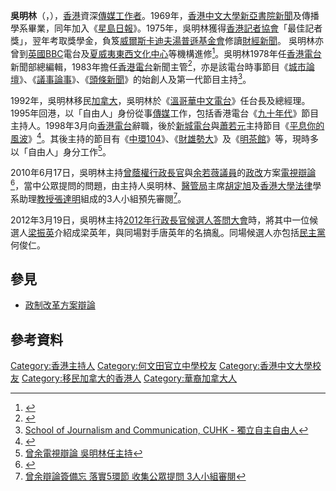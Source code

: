 {{藝人
| 姓名 = 吳明林
| 羅馬拼音 =   
| 類型 = 節目主持
| 圖片 =Michael Ng.jpg
| 圖片尺寸 =200px
| 圖片簡介 =吳明林於2014年元旦大遊行
| 暱稱 = 
| 出生日期 = 
| 職業 = 電台主持及時事評論員
| 活躍年代 = 
| 代表作品 =  
| 相關團體 = [[香港電台|香港電台]]
}}

'''吳明林'''（{{lang|en|'''Michael Ng'''}}，{{bd|1946年|||}}），[[香港|香港]]資深[[傳媒工作者|傳媒工作者]]。1969年，[[香港中文大學|香港中文大學]][[新亞書院|新亞書院]][[新聞|新聞]]及傳播學系畢業，同年加入《[[星島日報|星島日報]]》。1975年，吳明林獲得[[香港記者協會|香港記者協會]]「最佳記者獎」，翌年考取獎學金，負笈[[威爾斯|威爾斯]][[加的夫|卡迪夫]][[湯普遜基金會|湯普遜基金會]]修讀[[財經|財經]][[新聞|新聞]]。 吳明林亦曾到[[英國|英國]][[BBC|BBC]]電台及[[夏威夷東西文化中心|夏威夷東西文化中心]]等機構進修<ref>{{Cite web |url=http://www.hkedcity.net/feature/dinner/20020412_pflei/profile_c.html |title=香港教育城 |access-date=2010-05-25 |archive-url=https://web.archive.org/web/20081016042628/http://www.hkedcity.net/feature/dinner/20020412_pflei/profile_c.html |archive-date=2008-10-16 |dead-url=yes }}</ref>。吳明林1978年任[[香港電台|香港電台]]新聞部總編輯，1983年擔任[[香港電台|香港電台]]新聞主管<ref>{{Cite web |url=http://www.cuhk.edu.hk/cpr/pressrelease/031110c.htm |title=EMBA論壇 |accessdate=2010-06-16 |archive-date=2014-12-13 |archive-url=https://web.archive.org/web/20141213093236/http://www.cuhk.edu.hk/cpr/pressrelease/031110c.htm |dead-url=no }}</ref>，亦是該電台時事節目《[[城市論壇|城市論壇]]》、《[[議事論事|議事論事]]》、《[[頭條新聞_(香港電台)|頭條新聞]]》的始創人及第一代節目主持<ref>[http://www.com.cuhk.edu.hk/Default.aspx?cmd=alumnus/NgMingLam&lsubmenu=2 School of Journalism and Communication, CUHK - 獨立自主自由人]{{dead link|date=2017年12月 |bot=InternetArchiveBot |fix-attempted=yes }}</ref>。

1992年，吳明林移民[[加拿大|加拿大]]，吳明林於《[[溫哥華中文電台|溫哥華中文電台]]》任台長及總經理。1995年回港，以「自由人」身份從事[[傳媒|傳媒]]工作，包括香港電台《[[九十年代|九十年代]]》節目主持人。1998年3月向[[香港電台|香港電台]]辭職，後於[[新城電台|新城電台]]與[[蕭若元|蕭若元]]主持節目《[[平息你的風波|平息你的風波]]》<ref>{{Cite web |url=http://www.alumni.cuhk.edu.hk/magazine/jun98/html/p48-54.htm |title=Chinese University Alumni Magazine - March98 |accessdate=2010-05-25 |archive-date=2016-03-05 |archive-url=https://web.archive.org/web/20160305031955/http://www.alumni.cuhk.edu.hk/magazine/jun98/html/p48-54.htm |dead-url=no }}</ref>。其後主持的節目有《[[中環104|中環104]]》、《[[財雄勢大|財雄勢大]]》及《[[明茶館|明茶館]]》等，現時多以「自由人」身分工作<ref>[http://specials.mingpao.com/cfm/News.cfm?SpecialsID=137&Page=2&News=84c071b00c201fbf9c4673ba0d98638f06c4f0b9a80e0d2392e64638b92e37 曾余電視辯論 吳明林任主持]{{dead link|date=2017年12月 |bot=InternetArchiveBot |fix-attempted=yes }}</ref>。

2010年6月17日，吳明林主持[[曾蔭權|曾蔭權]][[行政長官|行政長官]]與[[余若薇|余若薇]][[議員|議員]]的[[政改|政改]]方案[[電視|電視]][[辯論|辯論]]<ref>{{Cite web |url=http://inews.mingpao.com/htm/INews/20100615/d022248a.htm |title=明報即時新聞網-圖片故事---曾余電視辯論場地-20100615 |access-date=2010-06-18 |archive-url=https://web.archive.org/web/20100618125313/http://inews.mingpao.com/htm/INews/20100615/d022248a.htm |archive-date=2010-06-18 |dead-url=yes }}</ref>，當中公眾提問的問題，由主持人吳明林、[[醫管局|醫管局]]主席[[胡定旭|胡定旭]]及[[香港大學|香港大學]][[法律|法律]]學系助理[[教授|教授]][[張達明_(教授)|張達明]]組成的3人小組預先審閱<ref>[http://specials.mingpao.com/cfm/News.cfm?SpecialsID=137&Page=2&News=84c871b00c203f9f9c4673ba0d8843bf16c4f0b9881e0d3392e64638b92e27 曾余辯論簽備忘 落實5環節 收集公眾提問 3人小組審閱]{{dead link|date=2017年12月 |bot=InternetArchiveBot |fix-attempted=yes }}</ref>。

2012年3月19日，吳明林主持[[2012年行政長官候選人答問大會|2012年行政長官候選人答問大會]]時，將其中一位候選人[[梁振英|梁振英]]介紹成梁英年，與同場對手唐英年的名搞亂。同場候選人亦包括[[民主黨_(香港)|民主黨]]何俊仁。

==參見==
*[[政制改革方案辯論|政制改革方案辯論]]
==參考資料==
<references/>

[[Category:香港主持人|Category:香港主持人]]
[[Category:何文田官立中學校友|Category:何文田官立中學校友]]
[[Category:香港中文大學校友|Category:香港中文大學校友]]
[[Category:移民加拿大的香港人|Category:移民加拿大的香港人]]
[[Category:華裔加拿大人|Category:華裔加拿大人]]